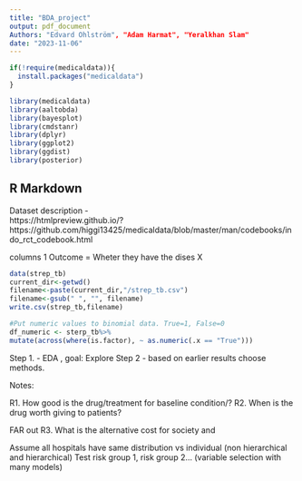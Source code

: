 ```yaml
---
title: "BDA_project"
output: pdf_document
Authors: "Edvard Ohlström", "Adam Harmat", "Yeralkhan Slam"
date: "2023-11-06"
---
```


```r
if(!require(medicaldata)){
  install.packages("medicaldata")
}

library(medicaldata)
library(aaltobda)
library(bayesplot)
library(cmdstanr)
library(dplyr)
library(ggplot2)
library(ggdist)
library(posterior)

```

## R Markdown

Dataset description -  
https://htmlpreview.github.io/?https://github.com/higgi13425/medicaldata/blob/master/man/codebooks/indo_rct_codebook.html



columns 1
Outcome = Wheter they have the dises X

```r
data(strep_tb)
current_dir<-getwd()
filename<-paste(current_dir,"/strep_tb.csv")
filename<-gsub(" ", "", filename)
write.csv(strep_tb,filename)

#Put numeric values to binomial data. True=1, False=0
df_numeric <- sterp_tb%>%
mutate(across(where(is.factor), ~ as.numeric(.x == "True")))
```





Step 1. 
 - EDA , goal: Explore
Step 2
 - based on earlier results choose methods.

Notes:

R1. How good is the drug/treatment for baseline condition/?
R2. When is the drug worth giving to patients?

FAR out
R3. What is the alternative cost for society and 


Assume all hospitals have same distribution vs individual (non hierarchical and hierarchical)
Test risk group 1, risk group 2...  (variable selection with many models)